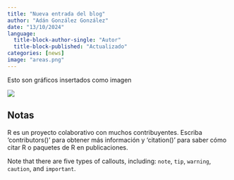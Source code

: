```yaml
---
title: "Nueva entrada del blog"
author: "Adán González González"
date: "13/10/2024"
language: 
  title-block-author-single: "Autor"
  title-block-published: "Actualizado"
categories: [news]
image: "areas.png"
---
```


Esto son gráficos insertados como imagen

![](areas.png)

## Notas

R es un proyecto colaborativo con muchos contribuyentes. Escriba 'contributors()' para obtener más información y 'citation()' para saber cómo citar R o paquetes de R en publicaciones.

::: callout-note
Note that there are five types of callouts, including: `note`, `tip`, `warning`, `caution`, and `important`.
:::

